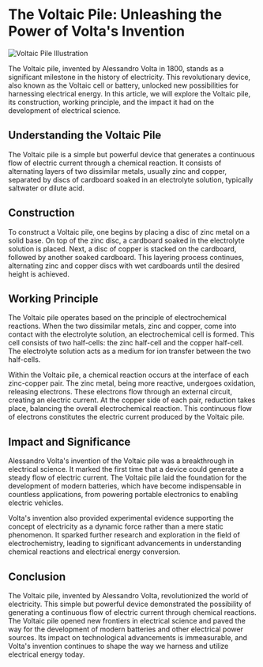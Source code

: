 # The Voltaic Pile: Unleashing the Power of Volta's Invention

![Voltaic Pile Illustration](./Voltaic_pile.png)

The Voltaic pile, invented by Alessandro Volta in 1800, stands as a significant milestone in the history of electricity. This revolutionary device, also known as the Voltaic cell or battery, unlocked new possibilities for harnessing electrical energy. In this article, we will explore the Voltaic pile, its construction, working principle, and the impact it had on the development of electrical science.

## Understanding the Voltaic Pile

The Voltaic pile is a simple but powerful device that generates a continuous flow of electric current through a chemical reaction. It consists of alternating layers of two dissimilar metals, usually zinc and copper, separated by discs of cardboard soaked in an electrolyte solution, typically saltwater or dilute acid.

## Construction

To construct a Voltaic pile, one begins by placing a disc of zinc metal on a solid base. On top of the zinc disc, a cardboard soaked in the electrolyte solution is placed. Next, a disc of copper is stacked on the cardboard, followed by another soaked cardboard. This layering process continues, alternating zinc and copper discs with wet cardboards until the desired height is achieved.

## Working Principle

The Voltaic pile operates based on the principle of electrochemical reactions. When the two dissimilar metals, zinc and copper, come into contact with the electrolyte solution, an electrochemical cell is formed. This cell consists of two half-cells: the zinc half-cell and the copper half-cell. The electrolyte solution acts as a medium for ion transfer between the two half-cells.

Within the Voltaic pile, a chemical reaction occurs at the interface of each zinc-copper pair. The zinc metal, being more reactive, undergoes oxidation, releasing electrons. These electrons flow through an external circuit, creating an electric current. At the copper side of each pair, reduction takes place, balancing the overall electrochemical reaction. This continuous flow of electrons constitutes the electric current produced by the Voltaic pile.

## Impact and Significance

Alessandro Volta's invention of the Voltaic pile was a breakthrough in electrical science. It marked the first time that a device could generate a steady flow of electric current. The Voltaic pile laid the foundation for the development of modern batteries, which have become indispensable in countless applications, from powering portable electronics to enabling electric vehicles.

Volta's invention also provided experimental evidence supporting the concept of electricity as a dynamic force rather than a mere static phenomenon. It sparked further research and exploration in the field of electrochemistry, leading to significant advancements in understanding chemical reactions and electrical energy conversion.

## Conclusion

The Voltaic pile, invented by Alessandro Volta, revolutionized the world of electricity. This simple but powerful device demonstrated the possibility of generating a continuous flow of electric current through chemical reactions. The Voltaic pile opened new frontiers in electrical science and paved the way for the development of modern batteries and other electrical power sources. Its impact on technological advancements is immeasurable, and Volta's invention continues to shape the way we harness and utilize electrical energy today.
